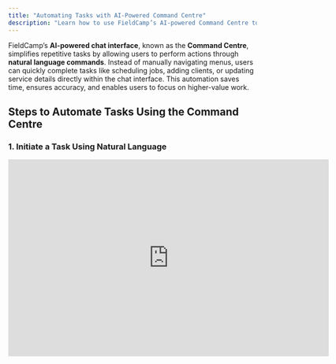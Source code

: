 ```yaml
---
title: "Automating Tasks with AI-Powered Command Centre"
description: "Learn how to use FieldCamp’s AI-powered Command Centre to automate repetitive tasks with natural language commands. Save time by managing schedules, clients, and services effortlessly."
---
```


FieldCamp’s **AI-powered chat interface**, known as the **Command Centre**, simplifies repetitive tasks by allowing users to perform actions through **natural language commands**. Instead of manually navigating menus, users can quickly complete tasks like scheduling jobs, adding clients, or updating service details directly within the chat interface. This automation saves time, ensures accuracy, and enables users to focus on higher-value work.

## Steps to Automate Tasks Using the Command Centre

### 1. Initiate a Task Using Natural Language

<iframe width="650" height="400" src="https://www.youtube.com/embed/xmKDbbxeifY?si=Yd9qS_OlTSEM60BW" title="YouTube video player" frameborder="0" allow="accelerometer; autoplay; clipboard-write; encrypted-media; gyroscope; picture-in-picture; web-share" referrerpolicy="strict-origin-when-cross-origin" allowfullscreen />

* **Start with a Simple Command**: Type your request in plain language. Examples:

  * **“Add a new client named John Doe with email** [**john@example.com**]()**.”**

  * **“Schedule a job for window cleaning tomorrow at 10 AM.”**

  * **“Update the price of Air Conditioner Repair to $200.”**

* **Send the Command**: Press "Enter" or click the **Send** button.

### 2. AI Processes Your Command

* **AI Response**: The system interprets your input, confirms the action, and provides feedback:

  * Example: *“Client John Doe has been added successfully.”*

* **Prompt for Missing Information**: If additional details are required, the AI will ask follow-up questions:

  * Example: *“What is John Doe’s phone number?”*

### 3. Review and Confirm the Action

* **Confirmation**: The system displays a summary of the completed task for verification.

  * Example: *“The price for Air Conditioner Repair has been updated to $200.”*

* **Edit If Necessary**: If there’s an error, provide additional corrections or details directly in the chat.

### 4. Slash Commands in Command Centre

![slash commands](/images/slashcommands.png "FieldCamp Commands")

* **Use Slash (/) Commands**: Perform specific tasks quickly using predefined shortcuts.

* **Task Management**:

  * Example: **`/task Can you remind me every year on 1st Jan to wish FieldCamp a happy birthday?`**

* **Analytics & Reporting**:

  * Example: **`/analytics Show me last month’s job completion rate.`**

## Benefits of Using the Command Centre

* **Time-Saving**: Eliminate manual navigation by performing tasks instantly.

* **Increased Accuracy**: Reduce errors through AI-assisted confirmations and clarifications.

* **Improved Productivity**: Focus on strategic tasks while the AI handles repetitive actions.

FieldCamp’s Command Centre enhances efficiency by transforming how users interact with the system, making field service management more intuitive and effortless.